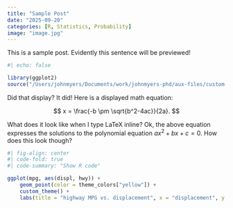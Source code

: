 ```yaml
---
title: "Sample Post"
date: "2025-09-20"
categories: [R, Statistics, Probability]
image: "image.jpg"
---
```


This is a sample post. Evidently this sentence will be previewed!

```r
#| echo: false

library(ggplot2)
source("/Users/johnmyers/Documents/work/johnmyers-phd/aux-files/custom-theme.R")

```

Did that display? It did! Here is a displayed math equation:

$$
x = \frac{-b \pm \sqrt{b^2-4ac}}{2a}.
$$

What does it look like when I type LaTeX inline? Ok, the above equation expresses the solutions to the polynomial equation $ax^2 + bx + c = 0$. How does this look though?



```r
#| fig-align: center
#| code-fold: true
#| code-summary: "Show R code"

ggplot(mpg, aes(displ, hwy)) +
    geom_point(color = theme_colors["yellow"]) +
    custom_theme() +
    labs(title = "highway MPG vs. displacement", x = "displacement", y = "highway MPG")
```